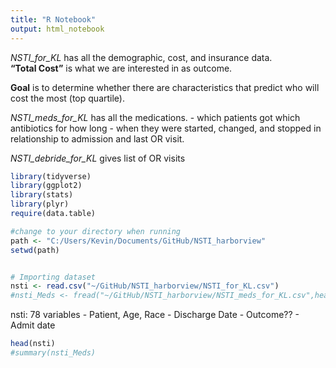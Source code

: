 ```yaml
---
title: "R Notebook"
output: html_notebook
---
```


*NSTI_for_KL* has all the demographic, cost, and insurance data.  
**"Total Cost"** is what we are interested in as outcome.  

**Goal** is to determine whether there are characteristics that predict who will cost the most (top quartile). 

*NSTI_meds_for_KL* has all the medications. 
- which patients got which antibiotics for how long
- when they were started, changed, and stopped in relationship to admission and last OR visit.

*NSTI_debride_for_KL* gives list of OR visits 



```r
library(tidyverse)
library(ggplot2)
library(stats)
library(plyr)
require(data.table)

#change to your directory when running
path <- "C:/Users/Kevin/Documents/GitHub/NSTI_harborview"
setwd(path)


# Importing dataset
nsti <- read.csv("~/GitHub/NSTI_harborview/NSTI_for_KL.csv")
#nsti_Meds <- fread("~/GitHub/NSTI_harborview/NSTI_meds_for_KL.csv",header = TRUE)

```

nsti: 78 variables
- Patient, Age, Race
- Discharge Date
- Outcome??
- Admit date


```r
head(nsti)
#summary(nsti_Meds)
```

